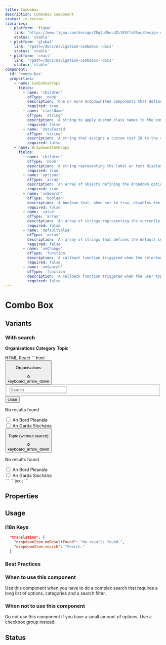 ```yaml
---
title: Combobox
description: Combobox Component
status: in-review
libraries:
  - platform: 'figma'
    link: 'https://www.figma.com/design/ZEqfpXhocdZs1K5YfsE5ws/Design-system?node-id=1668-2105'
    status: 'stable'
  - platform: 'global'
    link: '?path=/docs/navigation-combobox--docs'
    status: 'stable'
  - platform: 'react'
    link: '?path=/docs/navigation-combobox--docs'
    status: 'stable'
component:
  id: 'combo-box'
  properties:
    - name: ComboboxProps
      fields:
        - name: 'children'
          ofType: 'node'
          description: 'One or more DropdownItem components that define the options in the combobox.'
          required: true
        - name: 'className'
          ofType: 'string'
          description: 'A string to apply custom class names to the combobox for styling.'
          required: false
        - name: 'dataTestid'
          ofType: 'string'
          description: 'A string that assigns a custom test ID to the combobox for testing purposes.'
          required: false
    - name: DropdownItemProps
      fields:
        - name: 'children'
          ofType: 'node'
          description: 'A string representing the label or text displayed for the dropdown item.'
          required: true
        - name: 'options'
          ofType: 'array'
          description: 'An array of objects defining the dropdown options. Each option has a label and value.'
          required: true
        - name: 'noSearch'
          ofType: 'boolean'
          description: 'A boolean that, when set to true, disables the search functionality within the dropdown.'
          required: false
        - name: 'value'
          ofType: 'array'
          description: 'An array of strings representing the currently selected values. Useful for controlled components.'
          required: false
        - name: 'defaultValue'
          ofType: 'array'
          description: 'An array of strings that defines the default selected values when the component is first rendered.'
          required: false
        - name: 'onChange'
          ofType: 'function'
          description: 'A callback function triggered when the selected values change. Receives the updated array of selected values as a parameter.'
          required: false
        - name: 'onSearch'
          ofType: 'function'
          description: 'A callback function triggered when the user types in the search input. Receives the current query string as a parameter.'
          required: false
---
```


# Combo Box

## Variants

### With search

<ComponentContainer>
  <Form>
    <Combobox>
      <DropdownItem
        options={[
          {
            label: 'An Bord Pleanála',
            value: '15431907-an-bord-pleanala',
          },
          {
            label: 'An Garda Síochána',
            value: 'an-garda-siochana',
          },
          {
            label: 'Bord Bia (Irish Food Board)',
            value: '14061907-bord-bia-irish-food-board',
          },
          {
            label: 'Capital Works Management Framework',
            value: '7c2ea-capital-works-management-framework',
          },
          {
            label: 'Carlow County Council',
            value: 'carlow-county-council',
          },
          {
            label: 'Cavan County Council',
            value: 'cavan-county-council',
          },
          {
            label: 'Central Bank of Ireland',
            value: '10032007-central-bank-of-ireland',
          },
        ]}
      >
        <b style={{ fontWeight: 400 }}>Organisations</b>
      </DropdownItem>
      <DropdownItem
        options={[
          {
            label: 'Agencies',
            value: 'agencies',
          },
          {
            label: 'Aquaculture licences',
            value: 'aquaculture_licence',
          },
          {
            label: 'Biographies',
            value: 'biographies',
          },
          {
            label: 'Campaigns',
            value: 'campaigns',
          },
          {
            label: 'Circulars',
            value: 'circulars',
          },
          {
            label: 'Collections',
            value: 'collections',
          },
          {
            label: 'Consultations',
            value: 'consultations',
          },
          {
            label: 'Coroner cases',
            value: 'coroner_cases',
          },
          {
            label: 'Departments',
            value: 'departments',
          },
          {
            label: 'Forms',
            value: 'forms',
          },
          {
            label: 'IGEES Publications',
            value: 'igees_publication',
          },
          {
            label: 'Local authorities',
            value: 'local_authorities',
          },
          {
            label: 'News',
            value: 'news',
          },
        ]}
      >
        <b style={{ fontWeight: 400 }}>Category</b>
      </DropdownItem>
      <DropdownItem
        options={[
          {
            label: 'Brexit',
            value: 'brexit',
          },
          {
            label: 'Business and industry',
            value: 'business-and-industry',
          },
          {
            label: 'COVID-19',
            value: 'covid-19',
          },
          {
            label: 'Corporate information',
            value: 'corporate-information',
          },
          {
            label: 'Crime, justice and law',
            value: 'crime-justice-and-law',
          },
          {
            label: 'Defence and armed forces',
            value: 'defence-and-armed-force',
          },
          {
            label: 'Education, training and skills',
            value: 'education-training-and-skills',
          },
          {
            label: 'News',
            value: 'news',
          },
          {
            label: 'Organisation information',
            value: 'organisation_information',
          },
          {
            label: 'Policies',
            value: 'policies',
          },
          {
            label: 'Policy information',
            value: 'policy_information',
          },
          {
            label: 'Press releases',
            value: 'press_releases',
          },
        ]}
      >
        <b style={{ fontWeight: 400 }}>Topic</b>
      </DropdownItem>
    </Combobox>
  </Form>
</ComponentContainer>

<Tabs id="tab1">
   <TabList>
    <TabItem value="tab11" checked>HTML</TabItem>
    <TabItem value="tab12">React</TabItem>
  </TabList>
  <TabPanel value="tab11">
  ```html
    <div data-module="gieds-combobox" class="gi-combobox-container">
      <div role="group" data-module="gieds-dropdown-item">
        <button class="gi-btn gi-btn-flat-dark gi-btn-large gi-combobox-toggle" data-testid="combobox-toggle">
          <div class="gi-combobox-toggle-content">
            <p class="gi-paragraph-md gi-text-start gi-whitespace-normal">Organisations</p>
            <div class="gi-hidden">
              <strong class="gi-tag gi-tag-counter">0</strong>
            </div>
          </div>
          <span class="material-symbols-outlined gi-text-[24px] gi-block" role="alert" style="font-variation-settings: &quot;FILL&quot; 0, &quot;wght&quot; 400, &quot;GRAD&quot; 0, &quot;opsz&quot; 24;">keyboard_arrow_down</span>
        </button>
        <div class="gi-combobox-dropdown-container-close" data-element="combobox-dropdown-container" data-testid="combobox-dropdown-container">
          <div class="gi-combobox-search">
            <fieldset class="gi-combobox-search-input gi-input-text-container">
              <div class="gi-pb-3 gi-flex gi-flex-col gi-gap-1">
                <div></div>
              </div>
              <div class="gi-input-text-container">
                <div class="gi-input-text-inner">
                  <input type="text" class="gi-input-text" placeholder="Search" data-icon-start="false" data-icon-end="false" data-end-element="false" data-prefix="false" data-suffix="false">
                </div>
              </div>
            </fieldset>
            <div class="gi-hidden">
              <button class="gi-btn gi-icon-btn-small gi-btn-flat-dark gi-combobox-search-icon">
                <span class="material-symbols-outlined gi-text-[16px] gi-block" role="alert" style="font-variation-settings: &quot;FILL&quot; 0, &quot;wght&quot; 400, &quot;GRAD&quot; 0, &quot;opsz&quot; 24;">close</span>
              </button>
            </div>
          </div>
          <div class="gi-combobox-checkbox-container gi-h-64"">
            <div class="gi-hidden">
              <p class="gi-combobox-checkbox-paragraph">No results found</p>
            </div>
            <div class="gi-combobox-checkbox">
              <div class="gi-input-checkbox-container">
                <input type="checkbox" role="checkbox" class="gi-input-checkbox gi-input-checkbox-small gi-w-6 gi-h-6" id="cb_0_15431907-an-bord-pleanala" value="15431907-an-bord-pleanala" name="0_15431907-an-bord-pleanala" data-element="An Bord Pleanála">
                <label for="cb_0_15431907-an-bord-pleanala" class="gi-checkbox-label">An Bord Pleanála</label>
              </div>
            </div>
            <div class="gi-combobox-checkbox">
              <div class="gi-input-checkbox-container">
                <input type="checkbox" role="checkbox" class="gi-input-checkbox gi-input-checkbox-small gi-w-6 gi-h-6" id="cb_1_an-garda-siochana" value="an-garda-siochana" name="1_an-garda-siochana" data-element="An Garda Síochána">
                <label for="cb_1_an-garda-siochana" class="gi-checkbox-label">An Garda Síochána</label>
              </div>
            </div>
          </div>
        </div>
      </div>
      <div role="group" data-module="gieds-dropdown-item">
        <button class="gi-btn gi-btn-flat-dark gi-btn-large gi-combobox-toggle" data-testid="combobox-toggle">
          <div class="gi-combobox-toggle-content">
            <p class="gi-paragraph-md gi-text-start gi-whitespace-normal">Topic (without search)</p>
            <div class="gi-hidden">
              <strong class="gi-tag gi-tag-counter">0</strong>
            </div>
          </div>
          <span class="material-symbols-outlined gi-text-[24px] gi-block" role="alert" style="font-variation-settings: &quot;FILL&quot; 0, &quot;wght&quot; 400, &quot;GRAD&quot; 0, &quot;opsz&quot; 24;">keyboard_arrow_down</span>
        </button>
        <div class="gi-combobox-dropdown-container-close" data-element="combobox-dropdown-container" data-testid="combobox-dropdown-container">
          <div class="gi-combobox-checkbox-container gi-h-64"">
            <div class="gi-hidden">
              <p class="gi-combobox-checkbox-paragraph">No results found</p>
            </div>
            <div class="gi-combobox-checkbox">
              <div class="gi-input-checkbox-container">
                <input type="checkbox" role="checkbox" class="gi-input-checkbox gi-input-checkbox-small gi-w-6 gi-h-6" id="cb_0_15431907-an-bord-pleanala" value="15431907-an-bord-pleanala" name="0_15431907-an-bord-pleanala" data-element="An Bord Pleanála">
                <label for="cb_0_15431907-an-bord-pleanala" class="gi-checkbox-label">An Bord Pleanála</label>
              </div>
            </div>
            <div class="gi-combobox-checkbox">
              <div class="gi-input-checkbox-container">
                <input type="checkbox" role="checkbox" class="gi-input-checkbox gi-input-checkbox-small gi-w-6 gi-h-6" id="cb_1_an-garda-siochana" value="an-garda-siochana" name="1_an-garda-siochana" data-element="An Garda Síochána">
                <label for="cb_1_an-garda-siochana" class="gi-checkbox-label">An Garda Síochána</label>
              </div>
            </div>
          </div>
        </div>
      </div>
    </div>
  ```
  </TabPanel>
  <TabPanel value="tab12">
  ```jsx 
      <Combobox
      action="#"
      id="ComboboxId"
      dropdownItems={[
        {
          label: "Organisations",
          options: [
            {
              label: "An Bord Pleanála",
              value: "15431907-an-bord-pleanala",
            },
            {
              label: "An Garda Síochána",
              value: "an-garda-siochana",
            },
            {
              label: "Bord Bia (Irish Food Board)",
              value: "14061907-bord-bia-irish-food-board",
            },
            {
              label: "Capital Works Management Framework",
              value: "7c2ea-capital-works-management-framework",
            },
            {
              label: "Carlow County Council",
              value: "carlow-county-council",
            },
            {
              label: "Cavan County Council",
              value: "cavan-county-council",
            },
            {
              label: "Central Bank of Ireland",
              value: "10032007-central-bank-of-ireland",
            },
          ],
        },
        {
          label: "Category",
          options: [
            {
              label: "Agencies",
              value: "agencies",
            },
            {
              label: "Aquaculture licences",
              value: "aquaculture_licence",
            },
            {
              label: "IGEES Publications",
              value: "igees_publication",
            },
            {
              label: "Local authorities",
              value: "local_authorities",
            },
            {
              label: "News",
              value: "news",
            },
          ],
        },
        {
          label: "Topic",
          options: [
            {
              label: "Brexit",
              value: "brexit",
            },
            {
              label: "Business and industry",
              value: "business-and-industry",
            },
            {
              label: "Organisation information",
              value: "organisation_information",
            },
            {
              label: "Policies",
              value: "policies",
            },
            {
              label: "Policy information",
              value: "policy_information",
            },
            {
              label: "Press releases",
              value: "press_releases",
            },
          ],
        },
      ]}
    />;
  ```
</TabPanel>
</Tabs>

## Properties

<ComponentPropertiesTable componentId="combo-box" />

## Usage

### i18n Keys

```json
  "translation": {
    "dropdownItem.noResultFound": "No results found.",
    "dropdownItem.search": "Search."
  }
```

### Best Practices

### When to use this component

Use this component when you have to do a complex search that requires a long list of options, categories and a search filter.

### When not to use this component

Do not use this component if you have a small amount of options. Use a checkbox group instead.

## Status

<ComponentStatusBlock componentId="combo-box" />
